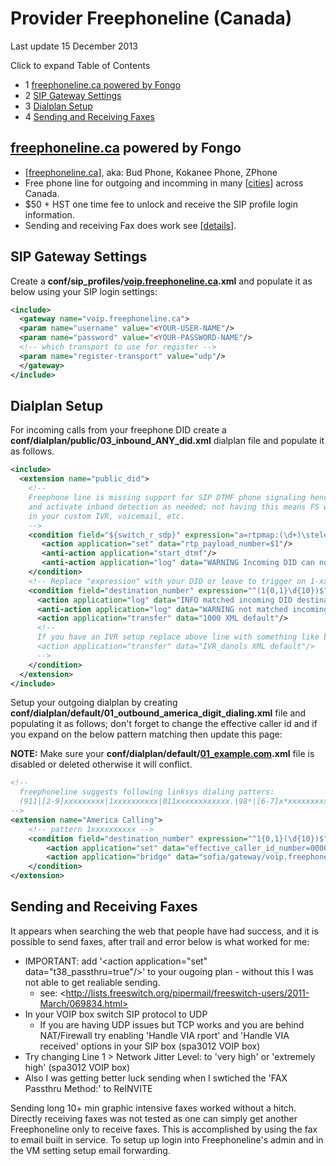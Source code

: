 
# Provider Freephoneline (Canada) 

 

Last update 15 December 2013

Click to expand Table of Contents

* 1 [freephoneline.ca powered by Fongo](#freephonelinecahttpfreephonelineca-powered-by-fongo)
* 2 [SIP Gateway Settings](#sip-gateway-settings)
* 3 [Dialplan Setup](#-freeswitch--provider-freephoneline-canada-)
* 4 [Sending and Receiving Faxes](#sending-and-receiving-faxes)

## [freephoneline.ca](http://freephoneline.ca) powered by Fongo

* \[[freephoneline.ca](http://freephoneline.ca/)\], aka: Bud Phone, Kokanee Phone, ZPhone
* Free phone line for outgoing and incomming in many \[[cities](http://www.freephoneline.ca/cityListing)\] across Canada.
* $50 + HST one time fee to unlock and receive the SIP profile login information.
* Sending and receiving Fax does work see \[[details](http://wiki.freeswitch.org/wiki/Provider%5FConfiguration:%5Ffreephoneline.ca#Sending%5Fand%5FReceiving%5FFaxes)\].

## SIP Gateway Settings

Create a **conf/sip\_profiles/[voip.freephoneline.ca](http://voip.freephoneline.ca).xml** and populate it as below using your SIP login settings:

```xml
<include>
  <gateway name="voip.freephoneline.ca">
  <param name="username" value="<YOUR-USER-NAME"/>
  <param name="password" value="<YOUR-PASSWORD-NAME"/> 
  <!-- which transport to use for register -->
  <param name="register-transport" value="udp"/>
  </gateway>
</include> 
```

## Dialplan Setup

For incoming calls from your freephone DID create a **conf/dialplan/public/03\_inbound\_ANY\_did.xml** dialplan file and populate it as follows.

```xml
<include>
  <extension name="public_did">
    <!--
	Freephone line is missing support for SIP DTMF phone signaling hence we auto detect for this
    and activate inband detection as needed; not having this means FS will not detect your keypresses
    in your custom IVR, voicemail, etc.
    -->
    <condition field="${switch_r_sdp}" expression="a=rtpmap:(\d+)\stelephone-event/8000" break="never">
	   <action application="set" data="rtp_payload_number=$1"/>
	   <anti-action application="start_dtmf"/>
	   <anti-action application="log" data="WARNING Incoming DID can not do SIP INFO/RFC2833 DTMF tones."/>
    </condition>
    <!-- Replace "expression" with your DID or leave to trigger on 1-xxx-xxx-xxxx or xxx-xxx-xxxx numbers -->
    <condition field="destination_number" expression="^(1{0,1}\d{10})$">
      <action application="log" data="INFO matched incoming DID destination_number: ${destination_number}"/>
      <anti-action application="log" data="WARNING not matched incoming DID destination_number: ${destination_number}"/>
      <action application="transfer" data="1000 XML default"/>
      <!--
      If you have an IVR setup replace above line with something like below line:
      <action application="transfer" data="IVR_danols XML default"/>
      -->
    </condition>
  </extension>
</include> 
```

Setup your outgoing dialplan by creating **conf/dialplan/default/01\_outbound\_america\_digit\_dialing.xml** file and populating it as follows; don't forget to change the effective caller id and if you expand on the below pattern matching then update this page:

**NOTE:** Make sure your **conf/dialplan/default/[01\_example.com](http://01%5Fexample.com).xml** file is disabled or deleted otherwise it will conflict.

```xml
<!-- 
  freephoneline suggests following linksys dialing patters: 
  (911|[2-9]xxxxxxxxx|1xxxxxxxxxx|011xxxxxxxxxxxx.|98*|[6-7]x*xxxxxxxxxxx.)
-->
<extension name="America Calling">
	<!-- pattern 1xxxxxxxxxx -->
    <condition field="destination_number" expression="^1{0,1}(\d{10})$">
        <action application="set" data="effective_caller_id_number=0000000000"/>
        <action application="bridge" data="sofia/gateway/voip.freephoneline.ca/$1"/>
    </condition>
</extension> 
```

## Sending and Receiving Faxes

It appears when searching the web that people have had success, and it is possible to send faxes, after trail and error below is what worked for me:

* IMPORTANT: add '\<action application="set" data="t38\_passthru=true"/>' to your ougoing plan - without this I was not able to get realiable sending.  
   * see: \<http://lists.freeswitch.org/pipermail/freeswitch-users/2011-March/069834.html>
* In your VOIP box switch SIP protocol to UDP  
   * If you are having UDP issues but TCP works and you are behind NAT/Firewall try enabling 'Handle VIA rport' and 'Handle VIA received' options in your SIP box (spa3012 VOIP box)
* Try changing Line 1 > Network Jitter Level: to 'very high' or 'extremely high' (spa3012 VOIP box)
* Also I was getting better luck sending when I swtiched the 'FAX Passthru Method:' to ReINVITE

Sending long 10+ min graphic intensive faxes worked without a hitch. Directly receiving faxes was not tested as one can simply get another Freephoneline only to receive faxes. This is accomplished by using the fax to email built in service. To setup up login into Freephoneline's admin and in the VM setting setup email forwarding.

  

